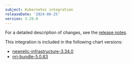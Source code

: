 ```yaml
---
subject: Kubernetes integration
releaseDate: '2024-06-25'
version: 3.29.0
---
```


For a detailed description of changes, see the [release notes](https://github.com/newrelic/nri-kubernetes/releases/tag/v3.29.0).

This integration is included in the following chart versions:

* [newrelic-infrastructure-3.34.0](https://github.com/newrelic/nri-kubernetes/releases/tag/newrelic-infrastructure-3.34.0)
* [nri-bundle-5.0.83](https://github.com/newrelic/helm-charts/releases/tag/nri-bundle-5.0.83)
